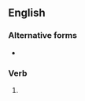 {{also|rôleplaying|role-playing}}

==English==

===Alternative forms===
* {{l|en|role-playing}}

===Verb===
{{head|en|verb form}}

# {{present participle of|en|roleplay}}